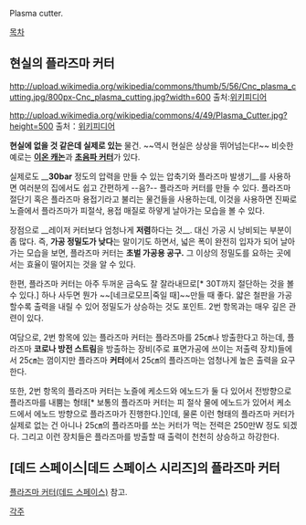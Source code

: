 Plasma cutter.

[[목차]]

== 현실의 플라즈마 커터 ==
http://upload.wikimedia.org/wikipedia/commons/thumb/5/56/Cnc_plasma_cutting.jpg/800px-Cnc_plasma_cutting.jpg?width=600
출처:[http://en.wikipedia.org/wiki/File:Cnc_plasma_cutting.jpg 위키피디어]

http://upload.wikimedia.org/wikipedia/commons/4/49/Plasma_Cutter.jpg?height=500
출처：[http://en.wikipedia.org/wiki/File:Cnc_plasma_cutting.jpg 위키피디어]

'''현실에 없을 것 같은데 실제로 있는''' 물건. ~~역시 현실은 상상을 뛰어넘는다!~~ 비슷한 예로는 '''[[이온 캐논]]'''과 '''[[초음파 커터]]'''가 있다.

실제로도 __'''30bar''' 정도의 압력을 만들 수 있는 압축기와 플라즈마 발생기__를 사용하면 여러분의 집에서도 쉽고 간편하게 --음?-- 플라즈마 커터를 만들 수 있다. 플라즈마 절단기 혹은 플라즈마 용접기라고 불리는 물건들을 사용하는데, 이것을 사용하면 진짜로 노즐에서 플라즈마가 피절삭, 용접 매질로 하얗게 날아가는 모습을 볼 수 있다.

장점으로 __레이저 커터보다 엄청나게 '''저렴'''하다는 것__. 대신 가공 시 낭비되는 부분이 좀 많다. 즉, '''가공 정밀도가 낮다'''는 말이기도 하면서, 넓은 폭이 완전히 입자가 되어 날아가는 모습을 보면, 플라즈마 커터는 '''초벌 가공용 공구.''' 그 이상의 정밀도를 요하는 곳에서는 효율이 떨어지는 것을 알 수 있다.

한편, 플라즈마 커터는 아주 두꺼운 금속도 잘 잘라내므로[* 30T까지 절단하는 것을 볼 수 있다.] 하나 사두면 뭔가 ~~[네크로모프|죽일 때]~~만들 때 좋다. 얇은 철판을 가공할수록 출력을 내릴 수 있어 정밀도가 상승하는 것도 포인트. 2번 항목과는 매우 깊은 관련이 있다.

여담으로, 2번 항목에 있는 플라즈마 커터는 플라즈마를 25㎝나 방출한다고 하는데, 플라즈마 '''코로나 방전 스트림'''을 방출하는 장비(주로 표면가공에 쓰이는 저출력 장치)들에서 25㎝는 껌이지만 플라즈마 '''커터'''에서 25㎝의 플라즈마는 엄청나게 높은 출력을 요구한다.

또한, 2번 항목의 플라즈마 커터는 노즐에 케소드와 에노드가 둘 다 있어서 전방향으로 플라즈마를 내뿜는 형태[* 보통의 플라즈마 커터는 피 절삭 물에 에노드가 있어서 케소드에서 에노드 방향으로 플라즈마가 진행한다.]인데, 물론 이런 형태의 플라즈마 커터가 실제로 없는 건 아니나 25㎝의 플라즈마를 쏘는 커터가 먹는 전력은 250만W 정도 되겠다. 그리고 이런 장치들은 플라즈마를 방출할 때 출력이 천천히 상승하고 하강한다.

== [데드 스페이스|데드 스페이스 시리즈]의 플라즈마 커터 ==
[[플라즈마 커터(데드 스페이스)]] 참고.

[[각주]]
